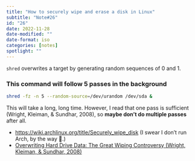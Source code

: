 ```yaml
---
title: "How to securely wipe and erase a disk in Linux"
subtitle: "Note#26"
id: "26"
date: 2022-11-28
date-modified: ""
date-format: iso
categories: [notes]
spotlight: ""
---
```

`shred` overwrites a target by generating random sequences of 0 and 1.

### This command will follow 5 passes in the background

```bash
shred -fz -n 5 --random-source=/dev/urandom /dev/sda &
```

This will take a long, long time. However, I read that one pass is sufficient (Wright, Kleiman, & Sundhar, 2008), so **maybe don't do multiple passes** after all.

* <https://wiki.archlinux.org/title/Securely_wipe_disk> (I swear I don't run Arch, by the way 🥲.)
* [Overwriting Hard Drive Data: The Great Wiping Controversy (Wright, Kleiman, & Sundhar, 2008)](https://doi.org/10.1007/978-3-540-89862-7_21)
